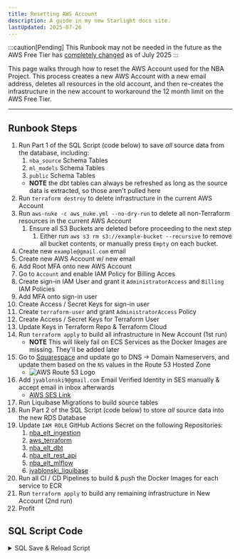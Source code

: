 ```yaml
---
title: Resetting AWS Account
description: A guide in my new Starlight docs site.
lastUpdated: 2025-07-26
---
```



:::caution[Pending]
This Runbook may not be needed in the future as the AWS Free Tier has [completely changed](https://aws.amazon.com/about-aws/whats-new/2025/07/aws-free-tier-credits-month-free-plan/) as of July 2025
:::

This page walks through how to reset the AWS Account used for the NBA Project. This process creates a new AWS Account with a new email address, deletes all resources in the old account, and then re-creates the infrastructure in the new account to workaround the 12 month limit on the AWS Free Tier.

---

## Runbook Steps

<Steps>

1. Run Part 1 of the SQL Script (code below) to save *all* source data from the database, including:
   1. `nba_source` Schema Tables
   2. `ml_models` Schema Tables
   3. `public` Schema Tables
   - **NOTE** the dbt tables can always be refreshed as long as the source data is extracted, so those aren't pulled here
2. Run `terraform destroy` to delete infrastructure in the current AWS Account
3. Run `aws-nuke -c aws_nuke.yml --no-dry-run` to delete all non-Terraform resources in the current AWS Account
   1. Ensure all S3 Buckets are deleted before proceeding to the next step
      1. Either run `aws s3 rm s3://example-bucket --recursive` to remove all bucket contents, or manually press `Empty` on each bucket.
4. Create new `example@gmail.com` email
5. Create new AWS Account w/ new email
6. Add Root MFA onto new AWS Account
7. Go to `Account` and enable IAM Policy for Billing Acces
8. Create sign-in IAM User and grant it `AdministratorAccess` and `Billing` IAM Policies
9. Add MFA onto sign-in user
10. Create Access / Secret Keys for sign-in user
11. Create `terraform-user` and grant `AdministratorAccess` Policy
12. Create Access / Secret Keys for Terraform User
13. Update Keys in Terraform Repo & Terraform Cloud
14. Run `terraform apply` to build all infrastructure in New Account (1st run)
    - **NOTE** This will likely fail on ECS Services as the Docker Images are missing. They'll be added later
15. Go to [Squarespace](https://account.squarespace.com/domains/managed/jyablonski.dev/dns/domain-nameservers) and update go to DNS -> Domain Nameservers, and update them based on the `NS` values in the Route 53 Hosted Zone
    - <Image src={route_53} alt="AWS Route 53 Logo" loading="lazy" decoding="async" class="w-full h-auto" />
16. Add `jyablonski9@gmail.com` Email Verified Identity in SES manually & accept email in inbox afterwards
    - [AWS SES Link](https://us-east-1.console.aws.amazon.com/ses/home?region=us-east-1#/identities)
17. Run Liquibase Migrations to build source tables
18. Run Part 2 of the SQL Script (code below) to store *all* source data into the new RDS Database
19. Update `IAM ROLE` GitHub Actions Secret on the following Repositories:
    1.  [nba_elt_ingestion](https://github.com/jyablonski/nba_elt_ingestion)
    2.  [aws_terraform](https://github.com/jyablonski/aws_terraform)
    3.  [nba_elt_dbt](https://github.com/jyablonski/nba_elt_dbt)
    4.  [nba_elt_rest_api](https://github.com/jyablonski/nba_elt_rest_api)
    5.  [nba_elt_mlflow](https://github.com/jyablonski/nba_elt_mlflow)
    6.  [jyablonski_liquibase](https://github.com/jyablonski/jyablonski_liquibase)
20. Run all CI / CD Pipelines to build & push the Docker Images for each service to ECR
21. Run `terraform apply` to build any remaining infrastructure in New Account (2nd run)
22. Profit

</Steps>

## SQL Script Code

<details>
<summary>SQL Save & Reload Script</summary>


``` py
from datetime import datetime
import os

from jyablonski_common_modules.sql import create_sql_engine
import pandas as pd

engine = create_sql_engine(
    database=os.environ.get("RDS_DB"),
    schema="nba_source",
    user=os.environ.get("RDS_USER"),
    password=os.environ.get("RDS_PW"),
    host=os.environ.get("IP"),
    port=17841,
)

ml_models_tables = ["ml_game_predictions"]

nba_prod_tables = [
    "feature_flags",
    "feature_flags_audit",
    "incidents",
    "incidents_audit",
    "rest_api_users",
    "rest_api_users_audit",
    "shiny_feature_flags",
    "user_predictions",
    "user_predictions_audit",
]

nba_source_tables = [
    "player_attributes",
    "play_in_details",
    "boxscores",
    "internal_player_attributes",
    "reddit_posts",
    "reddit_comments",
    "bbref_player_contracts",
    "bbref_league_transactions",
    "bbref_player_stats_snapshot",
    "bbref_team_opponent_shooting_stats",
    "bbref_team_preseason_odds",
    "bbref_player_pbp",
    "internal_league_inactive_dates",
    "twitter_tweets",
    "twitter_tweepy_legacy",
    "bbref_player_boxscores",
    "bbref_team_adv_stats_snapshot",
    "aws_twitter_tweets_source",
    "internal_team_top_players",
    "internal_team_attributes",
    "draftkings_game_odds",
    "bbref_player_shooting_stats",
    "bbref_player_injuries",
    "bbref_league_schedule",
    "staging_seed_player_attributes",
    "staging_seed_team_attributes",
    "staging_seed_top_players",
]

public_tables = [
    "rest_api_users",
    "user_predictions",
]


def store_sql_table(connection, table: str, schema: str):
    todays_date = datetime.now().date()
    year = todays_date.year
    output_dir = f"tables/{year}/{schema}"
    output_path = f"{output_dir}/{table}-{todays_date}.parquet"

    try:
        df = pd.read_sql(f"SELECT * FROM {schema}.{table};", con=connection)
        print(f"Queried {len(df)} records from {schema}.{table}")

        # Create directory if it doesn't exist
        os.makedirs(output_dir, exist_ok=True)

        df.to_parquet(output_path)
        print(f"Wrote {schema}.{table} to {output_path}")

    except BaseException as e:
        print(f"Error occurred while reading {schema}.{table}: {e}")
        raise


with engine.connect() as connection:
    for table in ml_models_tables:
        store_sql_table(connection=connection, table=table, schema="ml")

    for table in nba_prod_tables:
        store_sql_table(connection=connection, table=table, schema="marts")

    for table in nba_source_tables:
        store_sql_table(connection=connection, table=table, schema="nba_source")

    for table in public_tables:
        store_sql_table(connection=connection, table=table, schema="marts")
```

</details>
